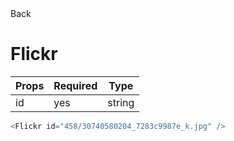 
<Link to="/">Back</Link>

# Flickr

| Props | Required | Type   |
| ----- | -------- | ------ |
| id    | yes      | string |

```js
<Flickr id="458/30740580204_7283c9987e_k.jpg" />
```

<Flickr id="458/30740580204_7283c9987e_k.jpg" />
<br />
